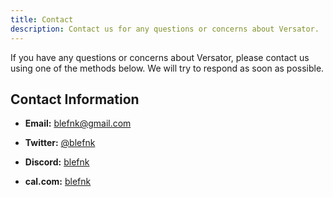 ```yaml
---
title: Contact
description: Contact us for any questions or concerns about Versator.
---
```


If you have any questions or concerns about Versator, please contact us using one of the methods below. We will try to respond as soon as possible.

## Contact Information

- **Email:** [blefnk@gmail.com](mailto:blefnk@gmail.com)

- **Twitter:** [@blefnk](https://x.com/blefnk)

- **Discord:** [blefnk](https://discord.com/users/blefnk)

- **cal.com:** [blefnk](https://cal.com/blefnk)
